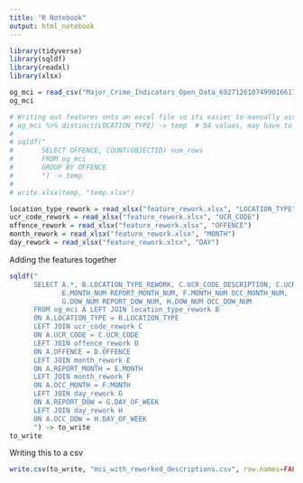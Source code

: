 ```yaml
---
title: "R Notebook"
output: html_notebook
---
```


```r
library(tidyverse)
library(sqldf)
library(readxl)
library(xlsx)
```

```r
og_mci = read_csv("Major_Crime_Indicators_Open_Data_6927126107499016617.csv")
og_mci
```

```r
# Writing out features onto an excel file so its easier to manually assess
# og_mci %>% distinct(LOCATION_TYPE) -> temp  # 54 values, may have to feature engineer this
# 
# sqldf("
#       SELECT OFFENCE, COUNT(OBJECTID) num_rows
#       FROM og_mci
#       GROUP BY OFFENCE
#       ") -> temp
# 
# write.xlsx(temp, "temp.xlsx")

location_type_rework = read_xlsx("feature_rework.xlsx", "LOCATION_TYPE")
ucr_code_rework = read_xlsx("feature_rework.xlsx", "UCR_CODE")
offence_rework = read_xlsx("feature_rework.xlsx", "OFFENCE")
month_rework = read_xlsx("feature_rework.xlsx", "MONTH")
day_rework = read_xlsx("feature_rework.xlsx", "DAY")
```

Adding the features together

```r
sqldf("
      SELECT A.*, B.LOCATION_TYPE_REWORK, C.UCR_CODE_DESCRIPTION, C.UCR_CODE_CATEGORY, D.OFFENCE_REWORK,
             E.MONTH_NUM REPORT_MONTH_NUM, F.MONTH_NUM OCC_MONTH_NUM,
             G.DOW_NUM REPORT_DOW_NUM, H.DOW_NUM OCC_DOW_NUM
      FROM og_mci A LEFT JOIN location_type_rework B
      ON A.LOCATION_TYPE = B.LOCATION_TYPE
      LEFT JOIN ucr_code_rework C
      ON A.UCR_CODE = C.UCR_CODE
      LEFT JOIN offence_rework D
      ON A.OFFENCE = D.OFFENCE
      LEFT JOIN month_rework E
      ON A.REPORT_MONTH = E.MONTH
      LEFT JOIN month_rework F
      ON A.OCC_MONTH = F.MONTH
      LEFT JOIN day_rework G
      ON A.REPORT_DOW = G.DAY_OF_WEEK
      LEFT JOIN day_rework H
      ON A.OCC_DOW = H.DAY_OF_WEEK
      ") -> to_write
to_write
```

Writing this to a csv

```r
write.csv(to_write, "mci_with_reworked_descriptions.csv", row.names=FALSE, na="")
```


